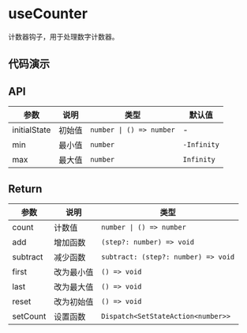 
# useCounter

计数器钩子，用于处理数字计数器。

## 代码演示

<Usage src='/hooks/use-counter/basic.tsx' title='基本' description='最简单的用法。' />

## API

| 参数         | 说明   | 类型                     | 默认值      |
| ------------ | ------ | ------------------------ | ----------- |
| initialState | 初始值 | `number \| () => number` | -           |
| min          | 最小值 | `number`                 | `-Infinity` |
| max          | 最大值 | `number`                 | `Infinity`  |

## Return

| 参数     | 说明       | 类型                                |
| -------- | ---------- | ----------------------------------- |
| count    | 计数值     | `number \| () => number`            |
| add      | 增加函数   | `(step?: number) => void`           |
| subtract | 减少函数   | `subtract: (step?: number) => void` |
| first    | 改为最小值 | `() => void`                        |
| last     | 改为最大值 | `() => void`                        |
| reset    | 改为初始值 | `() => void`                        |
| setCount | 设置函数   | `Dispatch<SetStateAction<number>>`  |
